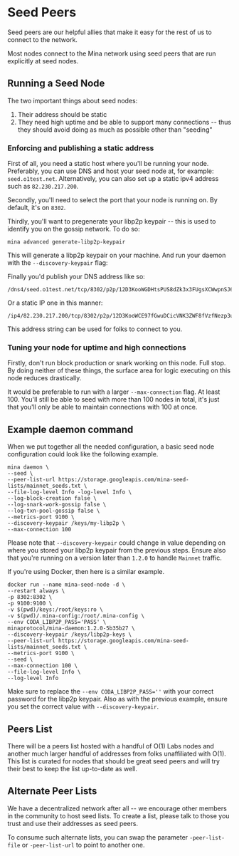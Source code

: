 
# Seed Peers

Seed peers are our helpful allies that make it easy for the rest of us to connect to the network.

Most nodes connect to the Mina network using seed peers that are run explicitly at seed nodes.

## Running a Seed Node

The two important things about seed nodes:

1. Their address should be static
2. They need high uptime and be able to support many connections -- thus they should avoid doing as much as possible other than "seeding"

### Enforcing and publishing a static address

First of all, you need a static host where you'll be running your node. Preferably, you can use DNS and host your seed node at, for example: `seed.o1test.net`. Alternatively, you can also set up a static ipv4 address such as `82.230.217.200`.

Secondly, you'll need to select the port that your node is running on. By default, it's on `8302`.

Thirdly, you'll want to pregenerate your libp2p keypair -- this is used to identify you on the gossip network. To do so:

```
mina advanced generate-libp2p-keypair
```

This will generate a libp2p keypair on your machine.
And run your daemon with the `--discovery-keypair` flag:

Finally you'd publish your DNS address like so:

```
/dns4/seed.o1test.net/tcp/8302/p2p/12D3KooWGDHtsPUS8dZk3x3FUgsXCWwpnSJ6W7EwkWZKBZXczkwC
```

Or a static IP one in this manner:

```
/ip4/82.230.217.200/tcp/8302/p2p/12D3KooWCE97fGwuDCicVNK3ZWF8fVzfNezp3uGjmSc8VrRFem6a
```

This address string can be used for folks to connect to you.

### Tuning your node for uptime and high connections

Firstly, don't run block production or snark working on this node. Full stop. By doing neither of these things, the surface area for logic executing on this node reduces drastically.

It would be preferable to run with a larger `--max-connection` flag. At least 100. You'll still be able to seed with more than 100 nodes in total, it's just that you'll only be able to maintain connections with 100 at once.

## Example daemon command

When we put together all the needed configuration, a basic seed node configuration could look like the following example.

```
mina daemon \
--seed \
--peer-list-url https://storage.googleapis.com/mina-seed-lists/mainnet_seeds.txt \
--file-log-level Info -log-level Info \
--log-block-creation false \
--log-snark-work-gossip false \
--log-txn-pool-gossip false \
--metrics-port 9100 \
--discovery-keypair /keys/my-libp2p \
--max-connection 100
```

Please note that `--discovery-keypair` could change in value depending on where you stored your libp2p keypair from the previous steps. Ensure also that you're running on a version later than `1.2.0` to handle `Mainnet` traffic.

If you're using Docker, then here is a similar example.

```
docker run --name mina-seed-node -d \
--restart always \
-p 8302:8302 \
-p 9100:9100 \
-v $(pwd)/keys:/root/keys:ro \
-v $(pwd)/.mina-config:/root/.mina-config \
--env CODA_LIBP2P_PASS='PASS' \
minaprotocol/mina-daemon:1.2.0-5b35b27 \
--discovery-keypair /keys/libp2p-keys \
--peer-list-url https://storage.googleapis.com/mina-seed-lists/mainnet_seeds.txt \
--metrics-port 9100 \
--seed \
--max-connection 100 \
--file-log-level Info \
--log-level Info
```

Make sure to replace the `--env CODA_LIBP2P_PASS=''` with your correct password for the libp2p keypair. Also as with the previous example, ensure you set the correct value with `--discovery-keypair`.

## Peers List

There will be a peers list hosted with a handful of O(1) Labs nodes and another much larger handful of addresses from folks unaffiliated with O(1). This list is curated for nodes that should be great seed peers and will try their best to keep the list up-to-date as well.

## Alternate Peer Lists

We have a decentralized network after all -- we encourage other members in the community to host seed lists. To create a list, please talk to those you trust and use their addresses as seed peers.

To consume such alternate lists, you can swap the parameter `-peer-list-file` or `-peer-list-url` to point to another one.
